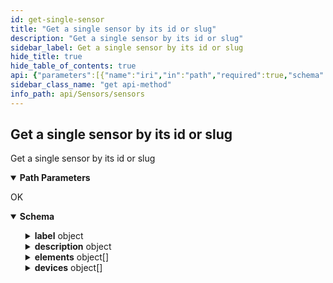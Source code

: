 ```yaml
---
id: get-single-sensor
title: "Get a single sensor by its id or slug"
description: "Get a single sensor by its id or slug"
sidebar_label: Get a single sensor by its id or slug
hide_title: true
hide_table_of_contents: true
api: {"parameters":[{"name":"iri","in":"path","required":true,"schema":{"type":"string"}}],"tags":["sensor"],"operationId":"get-single-sensor","responses":{"200":{"description":"OK","content":{"application/json":{"schema":{"type":"object","properties":{"id":{"type":"integer","description":"the id of the sensor"},"slug":{"type":"string","description":"the slug of the sensor"},"label":{"type":"object","properties":{"item":{"type":"array","items":{"type":"object","properties":{"languageCode":{"type":"string","description":"languageCode for the language of the label. e.g. `en`, `de`,...\n"},"text":{"type":"string","description":"the label text\n"},"translationId":{"type":"integer","description":"unique identifier of the translation item\n"}}}}}},"description":{"type":"object","properties":{"item":{"type":"array","items":{"type":"object","properties":{"languageCode":{"type":"string","description":"languageCode for the language of the description. e.g. `en`, `de`,...\n"},"text":{"type":"string","description":"the description text\n"},"translationId":{"type":"integer","description":"unique identifier of the translation item\n"}}}}}},"elements":{"type":"array","description":"all sensor elements of the given sensor that describe which phenomena can be measured by the sensor. It also provides the unit and accuracy of that measured phenomenon\n","items":{"type":"object","properties":{"id":{"type":"integer","description":"the id of the sensor"},"accuracy":{"type":"float","description":"accuracy of the the phenomenon measured by the sensor\n"},"accuracyUnit":{"type":"object","properties":{"id":{"type":"integer","description":"identifier of the unit object\n"},"slug":{"type":"string","description":"slug of the unit object\n"},"name":{"type":"string","description":"name of the unit\n"},"notation":{"type":"string","description":"the notation of the unit (abreviation)\n"},"validation":{"type":"boolean","description":"boolean that is true if the information is validated by an admin\n"},"descriptionId":{"type":"integer","description":"the descriptionId of the units description\n"}}},"phenomena":{"type":"object","properties":{"id":{"type":"integer","description":"identifier of the phenomenon object\n"},"slug":{"type":"string","description":"slug of the phenomenon object\n"},"label":{"type":"object","properties":{"item":{"type":"array","items":{"type":"object","properties":{"languageCode":{"type":"string","description":"languageCode for the language of the label. e.g. `en`, `de`,...\n"},"text":{"type":"string","description":"the label text\n"},"translationId":{"type":"integer","description":"unique identifier of the translation item\n"}}}}}}}},"sensor":{"type":"object","properties":{"id":{"type":"integer","description":"identifier of the sensor object\n"},"slug":{"type":"string","description":"slug of the sensor object\n"}}},"label":{"type":"object","properties":{"item":{"type":"array","items":{"type":"object","properties":{"languageCode":{"type":"string","description":"languageCode for the language of the label. e.g. `en`, `de`,...\n"},"text":{"type":"string","description":"the label text\n"},"translationId":{"type":"integer","description":"unique identifier of the translation item\n"}}}}}}}}},"devices":{"type":"array","description":"devices that contain the retrieved sensor\n","items":{"type":"object","properties":{"id":{"type":"integer","description":"the id of the device"},"label":{"type":"object","properties":{"item":{"type":"array","items":{"type":"object","properties":{"languageCode":{"type":"string","description":"languageCode for the language of the markdown text. e.g. `en`, `de`,...\n"},"text":{"type":"string","description":"the label text\n"},"translationId":{"type":"integer","description":"unique identifier of the translation item\n"}}}}}},"validation":{"type":"boolean","description":"boolean that is true if the information is validated by an admin\n"}}}},"price":{"type":"integer","description":"the price of the sensor\n"},"image":{"type":"string","description":"the filename of the image that can be accessed via /images/uploads/{filename}\n"},"manufacturer":{"type":"string","description":"the name of the manufacturer of the sensor e.g. `Bosch`, `Truebener GmbH` etc.\n"},"lifePeriod":{"type":"integer","description":"the estimated life period of the sensor in days\n"},"datasheet":{"type":"string","description":"a link to the datasheet of the retrieved sensor\n"},"validation":{"type":"boolean","description":"boolean that is true if the information is validated by an admin\n"}}}}}}},"description":"Get a single sensor by its id or slug","method":"get","path":"/sensors/sensor/{iri}","servers":[{"url":"https://api.sensors.wiki","description":"Main (production) server"}],"info":{"title":"sensors","version":"1.0.0"},"postman":{"name":"Get a single sensor by its id or slug","description":{"type":"text/plain"},"url":{"path":["sensors","sensor",":iri"],"host":["{{baseUrl}}"],"query":[],"variable":[{"disabled":false,"description":{"content":"(Required) ","type":"text/plain"},"type":"any","value":"","key":"iri"}]},"header":[{"key":"Accept","value":"application/json"}],"method":"GET"}}
sidebar_class_name: "get api-method"
info_path: api/Sensors/sensors
---
```



## Get a single sensor by its id or slug



Get a single sensor by its id or slug

<details style={{"marginBottom":"1rem"}} data-collapsed={false} open={true}><summary style={{}}><strong>Path Parameters</strong></summary><div><ul><ParamsItem className={"paramsItem"} param={{"name":"iri","in":"path","required":true,"schema":{"type":"string"}}}></ParamsItem></ul></div></details><div><ApiTabs><TabItem label={"200"} value={"200"}><div>

OK

</div><div><MimeTabs groupId={"mime-type"}><TabItem label={"application/json"} value={"application/json"}><SchemaTabs groupId={"schema-tabs"}><TabItem label={"Schema"} value={"Schema"}><details style={{}} data-collapsed={false} open={true}><summary style={{"textAlign":"left"}}><strong>Schema</strong></summary><div style={{"textAlign":"left","marginLeft":"1rem"}}></div><ul style={{"marginLeft":"1rem"}}><SchemaItem collapsible={false} name={"id"} required={false} schemaDescription={"the id of the sensor"} schemaName={"integer"} qualifierMessage={undefined} defaultValue={undefined}></SchemaItem><SchemaItem collapsible={false} name={"slug"} required={false} schemaDescription={"the slug of the sensor"} schemaName={"string"} qualifierMessage={undefined} defaultValue={undefined}></SchemaItem><SchemaItem collapsible={true} className={"schemaItem"}><details style={{}}><summary style={{}}><strong>label</strong><span style={{"opacity":"0.6"}}> object</span></summary><div style={{"marginLeft":"1rem"}}><SchemaItem collapsible={true} className={"schemaItem"}><details style={{}}><summary style={{}}><strong>item</strong><span style={{"opacity":"0.6"}}> object[]</span></summary><div style={{"marginLeft":"1rem"}}><SchemaItem collapsible={false} name={"languageCode"} required={false} schemaDescription={"languageCode for the language of the label. e.g. `en`, `de`,...\n"} schemaName={"string"} qualifierMessage={undefined} defaultValue={undefined}></SchemaItem><SchemaItem collapsible={false} name={"text"} required={false} schemaDescription={"the label text\n"} schemaName={"string"} qualifierMessage={undefined} defaultValue={undefined}></SchemaItem><SchemaItem collapsible={false} name={"translationId"} required={false} schemaDescription={"unique identifier of the translation item\n"} schemaName={"integer"} qualifierMessage={undefined} defaultValue={undefined}></SchemaItem></div></details></SchemaItem></div></details></SchemaItem><SchemaItem collapsible={true} className={"schemaItem"}><details style={{}}><summary style={{}}><strong>description</strong><span style={{"opacity":"0.6"}}> object</span></summary><div style={{"marginLeft":"1rem"}}><SchemaItem collapsible={true} className={"schemaItem"}><details style={{}}><summary style={{}}><strong>item</strong><span style={{"opacity":"0.6"}}> object[]</span></summary><div style={{"marginLeft":"1rem"}}><SchemaItem collapsible={false} name={"languageCode"} required={false} schemaDescription={"languageCode for the language of the description. e.g. `en`, `de`,...\n"} schemaName={"string"} qualifierMessage={undefined} defaultValue={undefined}></SchemaItem><SchemaItem collapsible={false} name={"text"} required={false} schemaDescription={"the description text\n"} schemaName={"string"} qualifierMessage={undefined} defaultValue={undefined}></SchemaItem><SchemaItem collapsible={false} name={"translationId"} required={false} schemaDescription={"unique identifier of the translation item\n"} schemaName={"integer"} qualifierMessage={undefined} defaultValue={undefined}></SchemaItem></div></details></SchemaItem></div></details></SchemaItem><SchemaItem collapsible={true} className={"schemaItem"}><details style={{}}><summary style={{}}><strong>elements</strong><span style={{"opacity":"0.6"}}> object[]</span></summary><div style={{"marginLeft":"1rem"}}><div style={{"marginTop":".5rem","marginBottom":".5rem"}}>

all sensor elements of the given sensor that describe which phenomena can be measured by the sensor. It also provides the unit and accuracy of that measured phenomenon


</div><SchemaItem collapsible={false} name={"id"} required={false} schemaDescription={"the id of the sensor"} schemaName={"integer"} qualifierMessage={undefined} defaultValue={undefined}></SchemaItem><SchemaItem collapsible={false} name={"accuracy"} required={false} schemaDescription={"accuracy of the the phenomenon measured by the sensor\n"} schemaName={"float"} qualifierMessage={undefined} defaultValue={undefined}></SchemaItem><SchemaItem collapsible={true} className={"schemaItem"}><details style={{}}><summary style={{}}><strong>accuracyUnit</strong><span style={{"opacity":"0.6"}}> object</span></summary><div style={{"marginLeft":"1rem"}}><SchemaItem collapsible={false} name={"id"} required={false} schemaDescription={"identifier of the unit object\n"} schemaName={"integer"} qualifierMessage={undefined} defaultValue={undefined}></SchemaItem><SchemaItem collapsible={false} name={"slug"} required={false} schemaDescription={"slug of the unit object\n"} schemaName={"string"} qualifierMessage={undefined} defaultValue={undefined}></SchemaItem><SchemaItem collapsible={false} name={"name"} required={false} schemaDescription={"name of the unit\n"} schemaName={"string"} qualifierMessage={undefined} defaultValue={undefined}></SchemaItem><SchemaItem collapsible={false} name={"notation"} required={false} schemaDescription={"the notation of the unit (abreviation)\n"} schemaName={"string"} qualifierMessage={undefined} defaultValue={undefined}></SchemaItem><SchemaItem collapsible={false} name={"validation"} required={false} schemaDescription={"boolean that is true if the information is validated by an admin\n"} schemaName={"boolean"} qualifierMessage={undefined} defaultValue={undefined}></SchemaItem><SchemaItem collapsible={false} name={"descriptionId"} required={false} schemaDescription={"the descriptionId of the units description\n"} schemaName={"integer"} qualifierMessage={undefined} defaultValue={undefined}></SchemaItem></div></details></SchemaItem><SchemaItem collapsible={true} className={"schemaItem"}><details style={{}}><summary style={{}}><strong>phenomena</strong><span style={{"opacity":"0.6"}}> object</span></summary><div style={{"marginLeft":"1rem"}}><SchemaItem collapsible={false} name={"id"} required={false} schemaDescription={"identifier of the phenomenon object\n"} schemaName={"integer"} qualifierMessage={undefined} defaultValue={undefined}></SchemaItem><SchemaItem collapsible={false} name={"slug"} required={false} schemaDescription={"slug of the phenomenon object\n"} schemaName={"string"} qualifierMessage={undefined} defaultValue={undefined}></SchemaItem><SchemaItem collapsible={true} className={"schemaItem"}><details style={{}}><summary style={{}}><strong>label</strong><span style={{"opacity":"0.6"}}> object</span></summary><div style={{"marginLeft":"1rem"}}><SchemaItem collapsible={true} className={"schemaItem"}><details style={{}}><summary style={{}}><strong>item</strong><span style={{"opacity":"0.6"}}> object[]</span></summary><div style={{"marginLeft":"1rem"}}><SchemaItem collapsible={false} name={"languageCode"} required={false} schemaDescription={"languageCode for the language of the label. e.g. `en`, `de`,...\n"} schemaName={"string"} qualifierMessage={undefined} defaultValue={undefined}></SchemaItem><SchemaItem collapsible={false} name={"text"} required={false} schemaDescription={"the label text\n"} schemaName={"string"} qualifierMessage={undefined} defaultValue={undefined}></SchemaItem><SchemaItem collapsible={false} name={"translationId"} required={false} schemaDescription={"unique identifier of the translation item\n"} schemaName={"integer"} qualifierMessage={undefined} defaultValue={undefined}></SchemaItem></div></details></SchemaItem></div></details></SchemaItem></div></details></SchemaItem><SchemaItem collapsible={true} className={"schemaItem"}><details style={{}}><summary style={{}}><strong>sensor</strong><span style={{"opacity":"0.6"}}> object</span></summary><div style={{"marginLeft":"1rem"}}><SchemaItem collapsible={false} name={"id"} required={false} schemaDescription={"identifier of the sensor object\n"} schemaName={"integer"} qualifierMessage={undefined} defaultValue={undefined}></SchemaItem><SchemaItem collapsible={false} name={"slug"} required={false} schemaDescription={"slug of the sensor object\n"} schemaName={"string"} qualifierMessage={undefined} defaultValue={undefined}></SchemaItem></div></details></SchemaItem><SchemaItem collapsible={true} className={"schemaItem"}><details style={{}}><summary style={{}}><strong>label</strong><span style={{"opacity":"0.6"}}> object</span></summary><div style={{"marginLeft":"1rem"}}><SchemaItem collapsible={true} className={"schemaItem"}><details style={{}}><summary style={{}}><strong>item</strong><span style={{"opacity":"0.6"}}> object[]</span></summary><div style={{"marginLeft":"1rem"}}><SchemaItem collapsible={false} name={"languageCode"} required={false} schemaDescription={"languageCode for the language of the label. e.g. `en`, `de`,...\n"} schemaName={"string"} qualifierMessage={undefined} defaultValue={undefined}></SchemaItem><SchemaItem collapsible={false} name={"text"} required={false} schemaDescription={"the label text\n"} schemaName={"string"} qualifierMessage={undefined} defaultValue={undefined}></SchemaItem><SchemaItem collapsible={false} name={"translationId"} required={false} schemaDescription={"unique identifier of the translation item\n"} schemaName={"integer"} qualifierMessage={undefined} defaultValue={undefined}></SchemaItem></div></details></SchemaItem></div></details></SchemaItem></div></details></SchemaItem><SchemaItem collapsible={true} className={"schemaItem"}><details style={{}}><summary style={{}}><strong>devices</strong><span style={{"opacity":"0.6"}}> object[]</span></summary><div style={{"marginLeft":"1rem"}}><div style={{"marginTop":".5rem","marginBottom":".5rem"}}>

devices that contain the retrieved sensor


</div><SchemaItem collapsible={false} name={"id"} required={false} schemaDescription={"the id of the device"} schemaName={"integer"} qualifierMessage={undefined} defaultValue={undefined}></SchemaItem><SchemaItem collapsible={true} className={"schemaItem"}><details style={{}}><summary style={{}}><strong>label</strong><span style={{"opacity":"0.6"}}> object</span></summary><div style={{"marginLeft":"1rem"}}><SchemaItem collapsible={true} className={"schemaItem"}><details style={{}}><summary style={{}}><strong>item</strong><span style={{"opacity":"0.6"}}> object[]</span></summary><div style={{"marginLeft":"1rem"}}><SchemaItem collapsible={false} name={"languageCode"} required={false} schemaDescription={"languageCode for the language of the markdown text. e.g. `en`, `de`,...\n"} schemaName={"string"} qualifierMessage={undefined} defaultValue={undefined}></SchemaItem><SchemaItem collapsible={false} name={"text"} required={false} schemaDescription={"the label text\n"} schemaName={"string"} qualifierMessage={undefined} defaultValue={undefined}></SchemaItem><SchemaItem collapsible={false} name={"translationId"} required={false} schemaDescription={"unique identifier of the translation item\n"} schemaName={"integer"} qualifierMessage={undefined} defaultValue={undefined}></SchemaItem></div></details></SchemaItem></div></details></SchemaItem><SchemaItem collapsible={false} name={"validation"} required={false} schemaDescription={"boolean that is true if the information is validated by an admin\n"} schemaName={"boolean"} qualifierMessage={undefined} defaultValue={undefined}></SchemaItem></div></details></SchemaItem><SchemaItem collapsible={false} name={"price"} required={false} schemaDescription={"the price of the sensor\n"} schemaName={"integer"} qualifierMessage={undefined} defaultValue={undefined}></SchemaItem><SchemaItem collapsible={false} name={"image"} required={false} schemaDescription={"the filename of the image that can be accessed via /images/uploads/{filename}\n"} schemaName={"string"} qualifierMessage={undefined} defaultValue={undefined}></SchemaItem><SchemaItem collapsible={false} name={"manufacturer"} required={false} schemaDescription={"the name of the manufacturer of the sensor e.g. `Bosch`, `Truebener GmbH` etc.\n"} schemaName={"string"} qualifierMessage={undefined} defaultValue={undefined}></SchemaItem><SchemaItem collapsible={false} name={"lifePeriod"} required={false} schemaDescription={"the estimated life period of the sensor in days\n"} schemaName={"integer"} qualifierMessage={undefined} defaultValue={undefined}></SchemaItem><SchemaItem collapsible={false} name={"datasheet"} required={false} schemaDescription={"a link to the datasheet of the retrieved sensor\n"} schemaName={"string"} qualifierMessage={undefined} defaultValue={undefined}></SchemaItem><SchemaItem collapsible={false} name={"validation"} required={false} schemaDescription={"boolean that is true if the information is validated by an admin\n"} schemaName={"boolean"} qualifierMessage={undefined} defaultValue={undefined}></SchemaItem></ul></details></TabItem><TabItem label={"Example (from schema)"} value={"Example (from schema)"}><ResponseSamples responseExample={"{\n  \"id\": 0,\n  \"slug\": \"string\",\n  \"label\": {\n    \"item\": [\n      {\n        \"languageCode\": \"string\",\n        \"text\": \"string\",\n        \"translationId\": 0\n      }\n    ]\n  },\n  \"description\": {\n    \"item\": [\n      {\n        \"languageCode\": \"string\",\n        \"text\": \"string\",\n        \"translationId\": 0\n      }\n    ]\n  },\n  \"elements\": [\n    {\n      \"id\": 0,\n      \"accuracyUnit\": {\n        \"id\": 0,\n        \"slug\": \"string\",\n        \"name\": \"string\",\n        \"notation\": \"string\",\n        \"validation\": true,\n        \"descriptionId\": 0\n      },\n      \"phenomena\": {\n        \"id\": 0,\n        \"slug\": \"string\",\n        \"label\": {\n          \"item\": [\n            {\n              \"languageCode\": \"string\",\n              \"text\": \"string\",\n              \"translationId\": 0\n            }\n          ]\n        }\n      },\n      \"sensor\": {\n        \"id\": 0,\n        \"slug\": \"string\"\n      },\n      \"label\": {\n        \"item\": [\n          {\n            \"languageCode\": \"string\",\n            \"text\": \"string\",\n            \"translationId\": 0\n          }\n        ]\n      }\n    }\n  ],\n  \"devices\": [\n    {\n      \"id\": 0,\n      \"label\": {\n        \"item\": [\n          {\n            \"languageCode\": \"string\",\n            \"text\": \"string\",\n            \"translationId\": 0\n          }\n        ]\n      },\n      \"validation\": true\n    }\n  ],\n  \"price\": 0,\n  \"image\": \"string\",\n  \"manufacturer\": \"string\",\n  \"lifePeriod\": 0,\n  \"datasheet\": \"string\",\n  \"validation\": true\n}"} language={"json"}></ResponseSamples></TabItem></SchemaTabs></TabItem></MimeTabs></div></TabItem></ApiTabs></div>
      